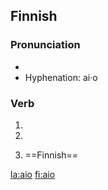 ==Finnish==

===Pronunciation===
* {{IPA|lang=fi|[ˈɑijo̞]}}
* Hyphenation: ai·o

===Verb===
{{infl|fi|verb form}}

# {{fi-form of|type=verb|mood=indicative|tense=present connegative|[[aikoa]]}}
# {{fi-form of|type=verb|pr=second-person|pl=singular|mood=imperative|tense=present|[[aikoa]]}}
# {{fi-form of|type=verb|pr=second-person|pl=singular|mood=imperative|tense=present connegative|[[aikoa]]}}==Finnish==

[[la:aio]]
[[fi:aio]]